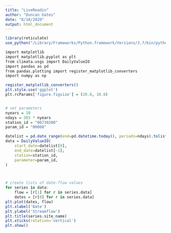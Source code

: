 ```yaml
---
title: "LiveReadin"
author: "Duncan Gates"
date: "8/18/2020"
output: html_document
---
```


```r
library(reticulate)
use_python("/Library/Frameworks/Python.framework/Versions/3.7/bin/python3")
```




```r
import matplotlib
import matplotlib.pyplot as plt
from climata.usgs import DailyValueIO
import pandas as pd
from pandas.plotting import register_matplotlib_converters
import numpy as np

register_matplotlib_converters()
plt.style.use('ggplot')
plt.rcParams['figure.figsize'] = (20.0, 10.0)


# set parameters
nyears = 10
ndays = 365 * nyears
station_id = "06730200"
param_id = "00060"

datelist = pd.date_range(end=pd.datetime.today(), periods=ndays).tolist()
data = DailyValueIO(
    start_date=datelist[0],
    end_date=datelist[-1],
    station=station_id,
    parameter=param_id,
)



# create lists of date-flow values
for series in data:
    flow = [r[1] for r in series.data]
    dates = [r[0] for r in series.data]
plt.plot(dates, flow)
plt.xlabel('Date')
plt.ylabel('Streamflow')
plt.title(series.site_name)
plt.xticks(rotation='vertical')
plt.show()

```

